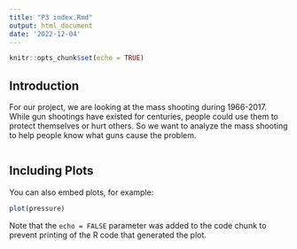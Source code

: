 ```yaml
---
title: "P3 index.Rmd"
output: html_document
date: '2022-12-04'
---
```


```r
knitr::opts_chunk$set(echo = TRUE)
```

## Introduction
For our project, we are looking at the mass shooting during 1966-2017. While gun shootings have existed for centuries, people could use them to protect themselves or hurt others. So we want to analyze the mass shooting to help people know what guns cause the problem.


```r

```

## Including Plots

You can also embed plots, for example:

```r
plot(pressure)
```

Note that the `echo = FALSE` parameter was added to the code chunk to prevent printing of the R code that generated the plot.
